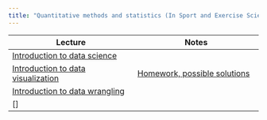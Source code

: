 ```yaml
---
title: "Quantitative methods and statistics (In Sport and Exercise Science) - Lectures"
---
```





|Lecture | Notes |
| --- | --- |
| [Introduction to data science](01-ds-intro.qmd)| |
| [Introduction to data visualization](02-datavis.qmd)| [Homework, possible solutions](02-datavis-homework.qmd) |
| [Introduction to data wrangling](03-data-wrangling.qmd)| |
| []

